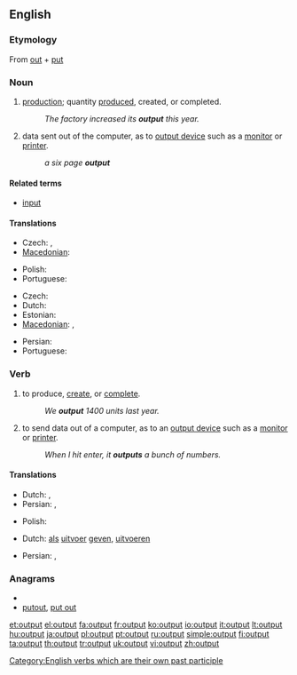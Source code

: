 ==English==
{{wikipedia}}

===Etymology===
From [[out]] + [[put]]

===Noun===
{{en-noun|s|-}}

# {{economics}} [[production]]; quantity [[produce]]d, created, or completed.
#: ''The factory increased its '''output''' this year.''
# {{computing}} data sent out of the computer, as to [[output device]] such as a [[monitor]] or [[printer]].
#: ''a six page '''output'''''

====Related terms====
* [[input]]

====Translations====
{{trans-top|production; quantity produced, created, or completed}}
* Czech: {{t-|cs|výstup|m}}, {{t-|cs|produkce|f}}
* [[Macedonian]]: {{t-|mk|производство|n|tr=proízvodstvo}}
{{trans-mid}}
* Polish: {{t|pl|produkcja}}
* Portuguese: {{t|pt|produção|f}}
{{trans-bottom}}

{{trans-top|data sent out of the computer}}
* Czech: {{t-|cs|výstup|m}}
* Dutch: {{t-|nl|uitvoer}}
* Estonian: {{t|et|väljund}}
* [[Macedonian]]: {{t|mk|излезен податок|m|tr=ízlezen pódatok}},  {{t|mk|излезни податоци|p|tr=ízlezni podátoci}}
{{trans-mid}}
* Persian: {{t|fa|برونداد|alt=بُرونداد|xs=Persian}}
* Portuguese: {{t+|pt|saída|f|alt=saída (de dados/informação)}}
{{trans-bottom}}

===Verb===
{{en-verb|outputs|outputting|output}}

# {{economics}} to produce, [[create]], or [[complete]].
#: ''We '''output''' 1400 units last year.''
# {{computing}} to send data out of a computer, as to an [[output device]] such as a [[monitor]] or [[printer]].
#: ''When I hit enter, it '''outputs''' a bunch of numbers.''

====Translations====
{{trans-top|produce or create}}
* Dutch: {{t-|nl|produceren}}, {{t-|nl|opleveren}}
* Persian: {{t|fa|فرآوردن|xs=Persian}}, {{t+|fa|تولید|xs=Persian}}
{{trans-mid}}
* Polish: {{t+|pl|produkować}}
{{trans-bottom}}

{{trans-top|send data to out of a computer}}
* Dutch: [[als]] [[uitvoer]] [[geven]], [[uitvoeren]]
{{trans-mid}}
* Persian: {{t|fa|بروندادن|alt=بُروندادن|xs=Persian}}, {{t|fa|برونداد|alt=بُرونداد|xs=Persian}}
{{trans-bottom}}

===Anagrams===
* {{alphagram|opttuu}}
* [[putout#English|putout]], [[put out#English|put out]]

[[Category:English verbs which are their own past participle]]

[[et:output]]
[[el:output]]
[[fa:output]]
[[fr:output]]
[[ko:output]]
[[io:output]]
[[it:output]]
[[lt:output]]
[[hu:output]]
[[ja:output]]
[[pl:output]]
[[pt:output]]
[[ru:output]]
[[simple:output]]
[[fi:output]]
[[ta:output]]
[[th:output]]
[[tr:output]]
[[uk:output]]
[[vi:output]]
[[zh:output]]